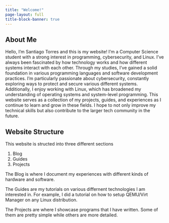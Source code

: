 ```yaml
---
title: "Welcome!"
page-layout: full
title-block-banner: true
---
```


## About Me
Hello, I'm Santiago Torres and this is my website! I'm a Computer Science
student with a strong interest in programming, cybersecurity, and Linux.
I’ve always been fascinated by how technology works and how different systems
interact with each other. Through my studies, I’ve gained a solid foundation
in various programming languages and software development practices.
I'm particularly passionate about cybersecurity, constantly exploring ways to
protect and secure various different systems. Additionally, I enjoy working
with Linux, which has broadened my understanding of operating systems and
system-level programming. This website serves as a collection of my projects,
guides, and experiences as I continue to learn and grow in these fields.
I hope to not only improve my technical skills but also contribute to the
larger tech community in the future.


## Website Structure
This website is structed into three different sections

1. Blog
2. Guides
3. Projects

The Blog is where I document my experiences with different kinds of
hardware and software.

The Guides are my tutorials on various differnent technologies I am
interested in. For example, I did a tutorial on how to setup QEMU/Virt Manager
on any Linux distribution.

The Projects are where I showcase programs that I have written. Some of them
are pretty simple while others are more detailed.